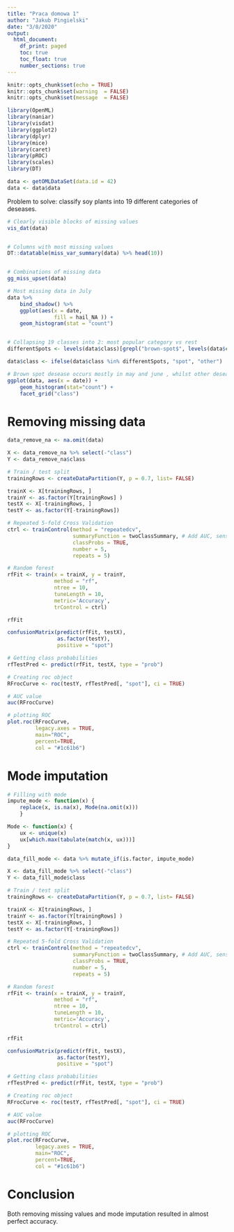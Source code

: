 ```yaml
---
title: "Praca domowa 1"
author: "Jakub Pingielski"
date: "3/8/2020"
output:
  html_document:
    df_print: paged
    toc: true
    toc_float: true
    number_sections: true
---
```


```r
knitr::opts_chunk$set(echo = TRUE)
knitr::opts_chunk$set(warning  = FALSE)
knitr::opts_chunk$set(message  = FALSE)


```


```r

library(OpenML)
library(naniar)
library(visdat)
library(ggplot2)
library(dplyr)
library(mice)
library(caret)
library(pROC)
library(scales)
library(DT)

data <- getOMLDataSet(data.id = 42)
data <- data$data
```

Problem to solve: classify soy plants into 19 different categories of deseases.
```r

# Clearly visible blocks of missing values
vis_dat(data)


# Columns with most missing values
DT::datatable(miss_var_summary(data) %>% head(10))


# Combinations of missing data
gg_miss_upset(data)

```

```r

# Most missing data in July
data %>%
    bind_shadow() %>%
    ggplot(aes(x = date,
               fill = hail_NA )) +
    geom_histogram(stat = "count")


# Collapsing 19 classes into 2: most popular category vs rest
differentSpots <- levels(data$class)[grepl("brown-spot$", levels(data$class))]

data$class <- ifelse(data$class %in% differentSpots, "spot", "other")

# Brown spot desease occurs mostly in may and june , whilst other deseases have their peak in september
ggplot(data, aes(x = date)) + 
    geom_histogram(stat="count") + 
    facet_grid("class")

```

# Removing missing data
```r
data_remove_na <- na.omit(data)

X <- data_remove_na %>% select(-"class")
Y <- data_remove_na$class

# Train / test split
trainingRows <- createDataPartition(Y, p = 0.7, list= FALSE)

trainX <- X[trainingRows, ] 
trainY <- as.factor(Y[trainingRows] )
testX <- X[-trainingRows, ] 
testY <- as.factor(Y[-trainingRows])

# Repeated 5-fold Cross Validation
ctrl <- trainControl(method = "repeatedcv",
                     summaryFunction = twoClassSummary, # Add AUC, sensitivity, specificity to model results
                     classProbs = TRUE,
                     number = 5,
                     repeats = 5)

# Random forest
rfFit <- train(x = trainX, y = trainY, 
               method = "rf", 
               ntree = 10,
               tuneLength = 10,
               metric='Accuracy', 
               trControl = ctrl)

rfFit

confusionMatrix(predict(rfFit, testX), 
                as.factor(testY),
                positive = "spot")

# Getting class probabilities
rfTestPred <- predict(rfFit, testX, type = "prob")

# Creating roc object
RFrocCurve <- roc(testY, rfTestPred[, "spot"], ci = TRUE)

# AUC value
auc(RFrocCurve)

# plotting ROC
plot.roc(RFrocCurve, 
         legacy.axes = TRUE,
         main="ROC",
         percent=TRUE,
         col = "#1c61b6")


```

# Mode imputation
```r

# Filling with mode
impute_mode <- function(x) { 
    replace(x, is.na(x), Mode(na.omit(x)))
    }

Mode <- function(x) {
    ux <- unique(x)
    ux[which.max(tabulate(match(x, ux)))]
}

data_fill_mode <- data %>% mutate_if(is.factor, impute_mode)

X <- data_fill_mode %>% select(-"class")
Y <- data_fill_mode$class

# Train / test split
trainingRows <- createDataPartition(Y, p = 0.7, list= FALSE)

trainX <- X[trainingRows, ] 
trainY <- as.factor(Y[trainingRows] )
testX <- X[-trainingRows, ] 
testY <- as.factor(Y[-trainingRows])

# Repeated 5-fold Cross Validation
ctrl <- trainControl(method = "repeatedcv",
                     summaryFunction = twoClassSummary, # Add AUC, sensitivity, specificity to model results
                     classProbs = TRUE,
                     number = 5,
                     repeats = 5)

# Random forest
rfFit <- train(x = trainX, y = trainY, 
               method = "rf", 
               ntree = 10,
               tuneLength = 10,
               metric='Accuracy', 
               trControl = ctrl)

rfFit

confusionMatrix(predict(rfFit, testX), 
                as.factor(testY),
                positive = "spot")

# Getting class probabilities
rfTestPred <- predict(rfFit, testX, type = "prob")

# Creating roc object
RFrocCurve <- roc(testY, rfTestPred[, "spot"], ci = TRUE)

# AUC value
auc(RFrocCurve)

# plotting ROC
plot.roc(RFrocCurve, 
         legacy.axes = TRUE,
         main="ROC",
         percent=TRUE,
         col = "#1c61b6")

```

# Conclusion

Both removing missing values and mode imputation resulted in almost perfect accuracy.